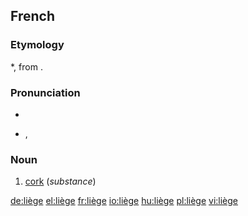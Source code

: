 {{also|Liège|liege}}
==French==

===Etymology===
{{VL.|fr}} *{{term||levius}}, from {{etyl|la|fr}} {{term|levis||light, unimportant}}.

===Pronunciation===
* {{audio|Fr-liège.ogg|audio}}
* {{IPA|/ljɛʒ/|lang=fr}}, {{SAMPA|/ljEZ/}}

===Noun===
{{fr-noun|m}}

# [[cork]] (''substance'')

[[de:liège]]
[[el:liège]]
[[fr:liège]]
[[io:liège]]
[[hu:liège]]
[[pl:liège]]
[[vi:liège]]